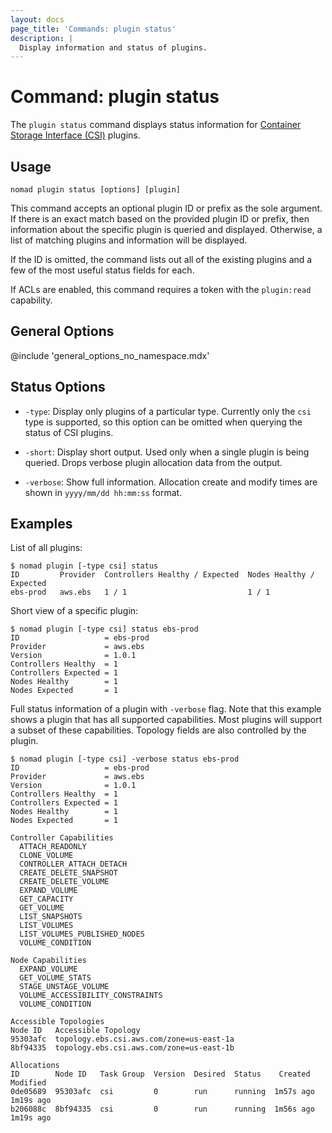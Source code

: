 ```yaml
---
layout: docs
page_title: 'Commands: plugin status'
description: |
  Display information and status of plugins.
---
```


# Command: plugin status

The `plugin status` command displays status information for [Container
Storage Interface (CSI)][csi] plugins.

## Usage

```plaintext
nomad plugin status [options] [plugin]
```

This command accepts an optional plugin ID or prefix as the sole argument. If there
is an exact match based on the provided plugin ID or prefix, then information about
the specific plugin is queried and displayed. Otherwise, a list of matching plugins
and information will be displayed.

If the ID is omitted, the command lists out all of the existing plugins and a few
of the most useful status fields for each.

If ACLs are enabled, this command requires a token with the `plugin:read`
capability.

## General Options

@include 'general_options_no_namespace.mdx'

## Status Options

- `-type`: Display only plugins of a particular type. Currently only
  the `csi` type is supported, so this option can be omitted when
  querying the status of CSI plugins.

- `-short`: Display short output. Used only when a single plugin is being queried.
  Drops verbose plugin allocation data from the output.

- `-verbose`: Show full information. Allocation create and modify times are
  shown in `yyyy/mm/dd hh:mm:ss` format.

## Examples

List of all plugins:

```shell-session
$ nomad plugin [-type csi] status
ID         Provider  Controllers Healthy / Expected  Nodes Healthy / Expected
ebs-prod   aws.ebs   1 / 1                           1 / 1
```

Short view of a specific plugin:

```shell-session
$ nomad plugin [-type csi] status ebs-prod
ID                   = ebs-prod
Provider             = aws.ebs
Version              = 1.0.1
Controllers Healthy  = 1
Controllers Expected = 1
Nodes Healthy        = 1
Nodes Expected       = 1
```

Full status information of a plugin with `-verbose` flag. Note that this example
shows a plugin that has all supported capabilities. Most plugins will support a
subset of these capabilities. Topology fields are also controlled by the plugin.

```shell-session
$ nomad plugin [-type csi] -verbose status ebs-prod
ID                   = ebs-prod
Provider             = aws.ebs
Version              = 1.0.1
Controllers Healthy  = 1
Controllers Expected = 1
Nodes Healthy        = 1
Nodes Expected       = 1

Controller Capabilities
  ATTACH_READONLY
  CLONE_VOLUME
  CONTROLLER_ATTACH_DETACH
  CREATE_DELETE_SNAPSHOT
  CREATE_DELETE_VOLUME
  EXPAND_VOLUME
  GET_CAPACITY
  GET_VOLUME
  LIST_SNAPSHOTS
  LIST_VOLUMES
  LIST_VOLUMES_PUBLISHED_NODES
  VOLUME_CONDITION

Node Capabilities
  EXPAND_VOLUME
  GET_VOLUME_STATS
  STAGE_UNSTAGE_VOLUME
  VOLUME_ACCESSIBILITY_CONSTRAINTS
  VOLUME_CONDITION

Accessible Topologies
Node ID   Accessible Topology
95303afc  topology.ebs.csi.aws.com/zone=us-east-1a
8bf94335  topology.ebs.csi.aws.com/zone=us-east-1b

Allocations
ID        Node ID   Task Group  Version  Desired  Status    Created    Modified
0de05689  95303afc  csi         0        run      running  1m57s ago  1m19s ago
b206088c  8bf94335  csi         0        run      running  1m56s ago  1m19s ago
```

[csi]: https://github.com/container-storage-interface/spec
